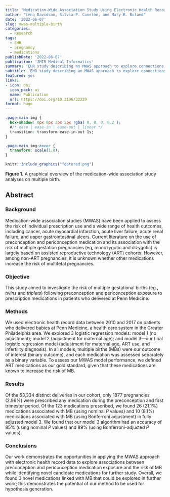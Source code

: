 ```yaml
---
title: "Medication-Wide Association Study Using Electronic Health Record Data of Prescription Medication Exposure and Multifetal Pregnancies: Retrospective Study"
author: "Lena Davidson, Silvia P. Canelón, and Mary R. Boland"
date: '2022-06-07'
slug: mwas-multiple-birth
categories:
  - Research
tags:
  - EHR
  - pregnancy
  - medications
publishDate: '2022-06-07'
publication: 'JMIR Medical Informatics'
summary: 'EHR study describing an MWAS approach to explore connections between prescription medication exposure and the risk of multiple gestation pregnancies'
subtitle: 'EHR study describing an MWAS approach to explore connections between prescription medication exposure and the risk of multiple gestation pregnancies'
featured: yes
links:
- icon: doi
  icon_pack: ai
  name: Publication
  url: https://doi.org/10.2196/32229
format: hugo
---
```


```css
.page-main img {
  box-shadow: 0px 0px 2px 2px rgba( 0, 0, 0, 0.2 );
  #/* ease | ease-in | ease-out | linear */
  transition: transform ease-in-out 1s;
}

.page-main img:hover {
  transform: scale(1.8);
}
```


```r
knitr::include_graphics("featured.png")
```
<p class="caption" style="text-align:left;"><b>Figure 1.</b> A graphical overview of the medication-wide association study analyses on multiple birth.</p>

## Abstract 

### Background

Medication-wide association studies (MWAS) have been applied to assess the risk of individual prescription use and a wide range of health outcomes, including cancer, acute myocardial infarction, acute liver failure, acute renal failure, and upper gastrointestinal ulcers. Current literature on the use of preconception and periconception medication and its association with the risk of multiple gestation pregnancies (eg, monozygotic and dizygotic) is largely based on assisted reproductive technology (ART) cohorts. However, among non-ART pregnancies, it is unknown whether other medications increase the risk of multifetal pregnancies.  

### Objective

This study aimed to investigate the risk of multiple gestational births (eg., _twins_ and _triplets_) following preconception and periconception exposure to prescription medications in patients who delivered at Penn Medicine. 

### Methods

We used electronic health record data between 2010 and 2017 on patients who delivered babies at Penn Medicine, a health care system in the Greater Philadelphia area. We explored 3 logistic regression models: model 1 (no adjustment); model 2 (adjustment for maternal age); and model 3—our final logistic regression model (adjustment for maternal age, ART use, and infertility diagnosis). In all models, multiple births (MBs) were our outcome of interest (binary outcome), and each medication was assessed separately as a binary variable. To assess our MWAS model performance, we defined ART medications as our gold standard, given that these medications are known to increase the risk of MB.  

### Results

Of the 63,334 distinct deliveries in our cohort, only 1877 pregnancies (2.96%) were prescribed any medication during the preconception and first trimester period. Of the 123 medications prescribed, we found 26 (21.1%) medications associated with MB (using nominal _P_ values) and 10 (8.1%) medications associated with MB (using Bonferroni adjustment) in fully adjusted model 3. We found that our model 3 algorithm had an accuracy of 85% (using nominal _P_ values) and 89% (using Bonferroni-adjusted _P_ values).

### Conclusions

Our work demonstrates the opportunities in applying the MWAS approach with electronic health record data to explore associations between preconception and periconception medication exposure and the risk of MB while identifying novel candidate medications for further study. Overall, we found 3 novel medications linked with MB that could be explored in further work; this demonstrates the potential of our method to be used for hypothesis generation.
